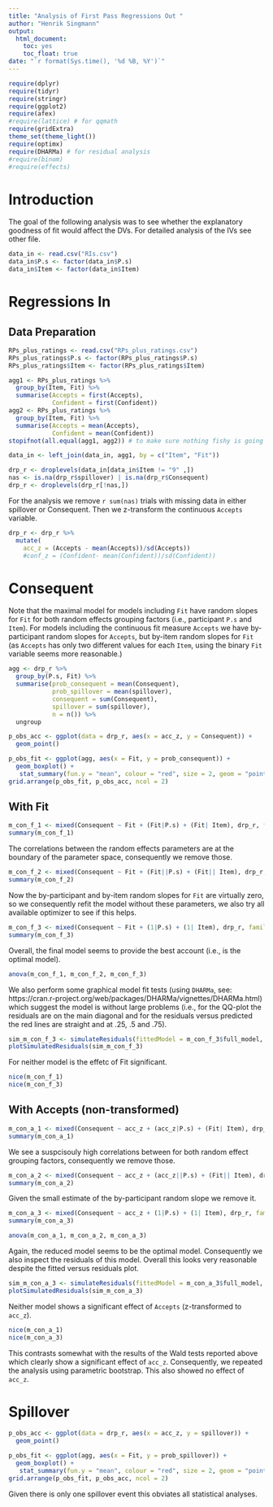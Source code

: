 ```yaml
---
title: "Analysis of First Pass Regressions Out "
author: "Henrik Singmann"
output: 
  html_document:
    toc: yes
    toc_float: true
date: "`r format(Sys.time(), '%d %B, %Y')`"
---
```



```r
require(dplyr)
require(tidyr)
require(stringr)
require(ggplot2)
require(afex)
#require(lattice) # for qqmath
require(gridExtra)
theme_set(theme_light())
require(optimx)
require(DHARMa) # for residual analysis
#require(binom)
#require(effects)
```

# Introduction

The goal of the following analysis was to see whether the explanatory goodness of fit would affect the DVs. For detailed analysis of the IVs see other file.

```r
data_in <- read.csv("RIs.csv")
data_in$P.s <- factor(data_in$P.s)
data_in$Item <- factor(data_in$Item)
```


# Regressions In

## Data Preparation


```r
RPs_plus_ratings <- read.csv("RPs_plus_ratings.csv")
RPs_plus_ratings$P.s <- factor(RPs_plus_ratings$P.s)
RPs_plus_ratings$Item <- factor(RPs_plus_ratings$Item)

agg1 <- RPs_plus_ratings %>% 
  group_by(Item, Fit) %>% 
  summarise(Accepts = first(Accepts),
            Confident = first(Confident))
agg2 <- RPs_plus_ratings %>% 
  group_by(Item, Fit) %>% 
  summarise(Accepts = mean(Accepts),
            Confident = mean(Confident))
stopifnot(all.equal(agg1, agg2)) # to make sure nothing fishy is going on.

data_in <- left_join(data_in, agg1, by = c("Item", "Fit"))
```


```r
drp_r <- droplevels(data_in[data_in$Item != "9" ,])
nas <- is.na(drp_r$spillover) | is.na(drp_r$Consequent)
drp_r <- droplevels(drp_r[!nas,])

```

For the analysis we remove `r sum(nas)` trials with missing data in either spillover or Consequent. Then we z-transform the continuous `Accepts` variable.

```r
drp_r <- drp_r %>%
  mutate(
    acc_z = (Accepts - mean(Accepts))/sd(Accepts))
    #conf_z = (Confident- mean(Confident))/sd(Confident))
```


# Consequent

Note that the maximal model for models including `Fit` have random slopes for `Fit` for both random effects grouping factors (i.e., participant `P.s` and `Item`). For models including the continuous fit measure `Accepts` we have by-participant random slopes for `Accepts`, but by-item random slopes for `Fit` (as `Accepts` has only two different values for each `Item`,  using the binary `Fit` variable seems more reasonable.)


```r

agg <- drp_r %>% 
  group_by(P.s, Fit) %>% 
  summarise(prob_consequent = mean(Consequent),
            prob_spillover = mean(spillover),
            consequent = sum(Consequent),
            spillover = sum(spillover),
            n = n()) %>% 
  ungroup 

p_obs_acc <- ggplot(data = drp_r, aes(x = acc_z, y = Consequent)) +
  geom_point()

p_obs_fit <- ggplot(agg, aes(x = Fit, y = prob_consequent)) +
  geom_boxplot() +
   stat_summary(fun.y = "mean", colour = "red", size = 2, geom = "point")
grid.arrange(p_obs_fit, p_obs_acc, ncol = 2)

```


## With Fit

```r
m_con_f_1 <- mixed(Consequent ~ Fit + (Fit|P.s) + (Fit| Item), drp_r, family = binomial, method = "LRT", progress = FALSE)
summary(m_con_f_1)
```

The correlations between the random effects parameters are at the boundary of the parameter space, consequently we remove those.

```r
m_con_f_2 <- mixed(Consequent ~ Fit + (Fit||P.s) + (Fit|| Item), drp_r, family = binomial, method = "LRT", progress = FALSE, expand_re = TRUE)
summary(m_con_f_2)
```
Now the by-participant and by-item random slopes for `Fit` are virtually zero, so we consequently refit the model without these parameters, we also try all available optimizer to see if this helps.

```r
m_con_f_3 <- mixed(Consequent ~ Fit + (1|P.s) + (1| Item), drp_r, family = binomial, method = "LRT", progress = FALSE, expand_re = FALSE, all_fit = TRUE)
summary(m_con_f_3)
```

Overall, the final model seems to provide the best account (i.e., is the optimal model).

```r
anova(m_con_f_1, m_con_f_2, m_con_f_3)
```


We also perform some graphical model fit tests (using `DHARMa`, see: https://cran.r-project.org/web/packages/DHARMa/vignettes/DHARMa.html) which suggest the model is without large problems (i.e., for the QQ-plot the residuals are on the main diagonal and for the residuals versus predicted the red lines are straight and at .25, .5 and .75).

```r
sim_m_con_f_3 <- simulateResiduals(fittedModel = m_con_f_3$full_model, n = 250)
plotSimulatedResiduals(sim_m_con_f_3)
```

For neither model is the effetc of Fit significant.

```r
nice(m_con_f_1)
nice(m_con_f_3)
```

## With Accepts (non-transformed)

```r
m_con_a_1 <- mixed(Consequent ~ acc_z + (acc_z|P.s) + (Fit| Item), drp_r, family = binomial, method = "LRT", progress = FALSE)
summary(m_con_a_1)
```

We see a suspcisouly high correlations between for both random effect grouping factors, consequently we remove those.


```r
m_con_a_2 <- mixed(Consequent ~ acc_z + (acc_z||P.s) + (Fit|| Item), drp_r, family = binomial, method = "LRT", progress = FALSE, expand_re = TRUE, all_fit = TRUE)
summary(m_con_a_2)
```

Given the small estimate of the by-participant random slope we remove it.

```r
m_con_a_3 <- mixed(Consequent ~ acc_z + (1|P.s) + (1| Item), drp_r, family = binomial, method = "LRT", progress = FALSE, expand_re = TRUE, all_fit = TRUE)
summary(m_con_a_3)
```

```r
anova(m_con_a_1, m_con_a_2, m_con_a_3)
```

Again, the reduced model seems to be the optimal model. Consequently we also inspect the residuals of this model. Overall this looks very reasonable despite the fitted versus residuals plot.

```r
sim_m_con_a_3 <- simulateResiduals(fittedModel = m_con_a_3$full_model, n = 500)
plotSimulatedResiduals(sim_m_con_a_3)
```

Neither model shows a significant effect of `Accepts` (z-transformed to `acc_z`). 

```r
nice(m_con_a_1)
nice(m_con_a_3)
```

This contrasts somewhat with the results of the Wald tests reported above which clearly show a significant effect of `acc_z`. Consequently, we repeated the analysis using parametric bootstrap. This also showed no effect of `acc_z`.


# Spillover

```r

p_obs_acc <- ggplot(data = drp_r, aes(x = acc_z, y = spillover)) +
  geom_point()

p_obs_fit <- ggplot(agg, aes(x = Fit, y = prob_spillover)) +
  geom_boxplot() +
   stat_summary(fun.y = "mean", colour = "red", size = 2, geom = "point")
grid.arrange(p_obs_fit, p_obs_acc, ncol = 2)

```

Given there is only one spillover event this obviates all statistical analyses.
